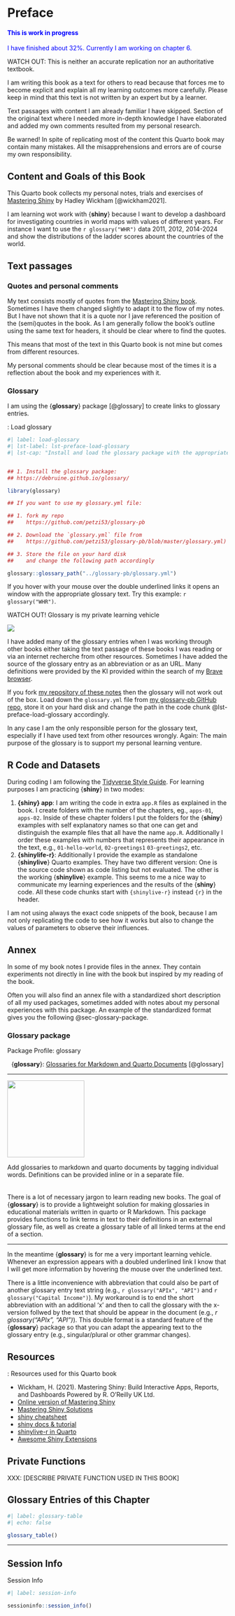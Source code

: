 # Preface {.unnumbered}

::: {.callout-note style="color: blue;"}
#### This is work in progress

I have finished about 32%. Currently I am working on chapter 6.

:::

:::::{.my-watch}
:::{.my-watch-header}
WATCH OUT: This is neither an accurate replication nor an authoritative textbook.
:::
::::{.my-watch-container}

I am writing this book as a text for others to read because that forces me to
become explicit and explain all my learning outcomes more carefully.
Please keep in mind that this text is not written by an expert but by a
learner.

Text passages with content I am already familiar I have skipped. Section
of the original text where I needed more in-depth knowledge I have
elaborated and added my own comments resulted from my personal research.

Be warned! In spite of replicating most of the content this Quarto book
may contain many mistakes. All the misapprehensions and errors are of
course my own responsibility.
::::
:::::



## Content and Goals of this Book {.unnumbered}

This Quarto book collects my personal notes, trials and exercises of
[Mastering Shiny](https://mastering-shiny.org/) by Hadley Wickham [@wickham2021].

I am learning wot work with {**shiny**} because I want to develop a dashboard for investigating countries in world maps with values of different years. For instance I want to use the `r glossary("WHR")` data 2011, 2012, 2014-2024 and show the distributions of the ladder scores abount the countries of the world.



## Text passages

### Quotes and personal comments

My text consists mostly of quotes from the [Mastering Shiny book](https://www.amazon.de/Mastering-Shiny-Interactive-Reports-Dashboards/dp/1492047384/). Sometimes I have them changed slightly to adapt it to the flow of my notes. But I have not shown that it is a quote nor I jave referenced the position of the (semi)quotes in the book. As I am generally follow the book's outline using the same text for headers, it should be clear where to find the quotes. 

This means that most of the text in this Quarto book is not mine but comes
from different resources. 

My personal comments should be clear because most of the times it is a reflection about the book and my experiences with it.



### Glossary

I am using the {**glossary**} package [@glossary] to create links to glossary
entries.

::: my-r-code
::: my-r-code-header
::: {#cnj-load-glossary}
: Load glossary
:::
:::

::: my-r-code-container


```r
#| label: load-glossary
#| lst-label: lst-preface-load-glossary
#| lst-cap: "Install and load the glossary package with the appropriate glossary.yml file"


## 1. Install the glossary package:
## https://debruine.github.io/glossary/

library(glossary)

## If you want to use my glossary.yml file:

## 1. fork my repo
##    https://github.com/petzi53/glossary-pb

## 2. Download the `glossary.yml` file from
##    https://github.com/petzi53/glossary-pb/blob/master/glossary.yml)

## 3. Store the file on your hard disk
##    and change the following path accordingly

glossary::glossary_path("../glossary-pb/glossary.yml")

```


:::
:::

If you hover with your mouse over the double underlined links it opens
an window with the appropriate glossary text. Try this example: `r glossary("WHR")`.

::: my-watch-out
::: my-watch-out-header
WATCH OUT! Glossary is my private learning vehicle
:::

::: my-watch-out-container
::: {layout="[10, 30]" layout-valign="center"}
![](https://debruine.github.io/glossary/logo.png)

I have added many of the glossary entries when I was working through
other books either taking the text passage of these books I was reading
or via an internet recherche from other resources. Sometimes I have added the
source of the glossary entry as an abbreviation or as an URL. Many definitions were provided by the KI provided within the search of my [Brave browser](https://brave.com/).
:::

:::
:::

If you fork [my repository of these notes](https://github.com/petzi53/learning-shiny) then the glossary will not
work out of the box. Load down the `glossary.yml` file from [my
glossary-pb GitHub
repo](https://github.com/petzi53/glossary-pb/blob/master/glossary.yml),
store it on your hard disk and change the path in the code chunk
@lst-preface-load-glossary accordingly.

In any case I am the only responsible person for the glossary text, especially
if I have used text from other resources wrongly. Again: The main purpose of the glossary is to support my personal learning venture.

## R Code and Datasets

During coding I am following the [Tidyverse Style Guide](https://style.tidyverse.org/). For learning purposes I am practicing {**shiny**} in two modes:

1. **{shiny} app**: I am writing the code in extra `app.R` files as explained in the book. I create folders with the number of the chapters, eg., `apps-01`, `apps-02`. Inside of these chapter folders I put the folders for the {**shiny**} examples with self explanatory names so that one can get and distinguish the example files that all have the name `app.R`. Additionally I order these examples with numbers that represents their appearance in the text, e.g., `01-hello-world`, `02-greetings1` `03-greetings2`, etc. 
2. **{shinylife-r}**: Additionally I provide the example as standalone {**shinylive**} Quarto examples. They have two different version: One is the source code shown as code listing but not evaluated. The other is the working {**shinylive**} example.  This seems to me a nice way to communicate my learning experiences and the results of the {**shiny**} code. All these code chunks start with `{shinylive-r}` instead `{r}` in the header.

::: {.callout-caution}
I am not using always the exact code snippets of the book,
because I am not only replicating the code to see how it works but also
to change the values of parameters to observe their influences.
:::

## Annex

In some of my book notes I provide files in the annex. They contain experiments not directly in line with the book but inspired by my reading of the book. 

Often you will also find an annex file with a standardized short description of all my used packages, sometimes added with notes about my personal experiences with this package. An example of the standardized format gives you the following @sec-glossary-package.

### Glossary package {#sec-glossary-package}
:::::: my-num-packagebox
::: my-num-packagebox-header
Package Profile: glossary
:::

:::: my-num-packagebox-container
<center>{**glossary**}: [Glossaries for Markdown and Quarto Documents](https://debruine.github.io/glossary/) [@glossary]</center>

------------------------------------------------------------------------

::: {layout="[10, 30]" layout-valign="center"}
![](img/logoi/logo-glossary-min.png){width="176"}

Add glossaries to markdown and quarto documents by tagging individual words. Definitions can be provided inline or in a separate file. <br/></br>   
There is a lot of necessary jargon to learn reading new books. The goal of {**glossary**} is to provide a lightweight solution for making glossaries in educational materials written in quarto or R Markdown. This package provides functions to link terms in text to their definitions in an external glossary file, as well as create a glossary table of all linked terms at the end of a section.
:::

------------------------------------------------------------------------

In the meantime {**glossary**} is for me a very important learning vehicle. Whenever an expression appears with a doubled underlined link I know that I will get more information by hovering the mouse over the underlined text.

There is a little inconvenience with abbreviation that could also be part of another glossary entry text string (e.g., `r glossary("APIx", "API")` and `r glossary("Capital Income")`). My workaround is to end the short abbreviation with an additional 'x' and then to call the glossary with the x-version follwed by the text that should be appear in the document (e.g., *r glossary("APIx", "API")*). This double format is a standard feature of the {**glossary**} package so that you can adapt the appearing text to the glossary entry (e.g., singular/plural or other grammar changes).


::::
::::::




## Resources

::: {.my-resource}
::: {.my-resource-header}
:::::: {#lem-index-book-resources}
: Resources used for this Quarto book
::::::
:::

::: {.my-resource-container}

- Wickham, H. (2021). Mastering Shiny: Build Interactive Apps, Reports, and Dashboards Powered by R. O’Reilly UK Ltd.
- [Online version of Mastering Shiny](https://mastering-shiny.org/index.html)
- [Mastering Shiny Solutions](https://mastering-shiny-solutions.org/index.html)
- [shiny cheatsheet](https://rstudio.github.io/cheatsheets/shiny.pdf)
- [shiny docs & tutorial](https://shiny.posit.co/)
- [shinylive-r in Quarto](https://quarto.thecoatlessprofessor.com/r-shinylive-demo/)
- [Awesome Shiny Extensions](https://github.com/nanxstats/awesome-shiny-extensions)
:::
:::



## Private Functions

XXX: [DESCRIBE PRIVATE FUNCTION USED IN THIS BOOK]

## Glossary Entries of this Chapter

```r
#| label: glossary-table
#| echo: false

glossary_table()
```

------------------------------------------------------------------------

## Session Info {.unnumbered}

::: my-r-code
::: my-r-code-header
Session Info
:::

::: my-r-code-container
```r
#| label: session-info

sessioninfo::session_info()
```
:::
:::


